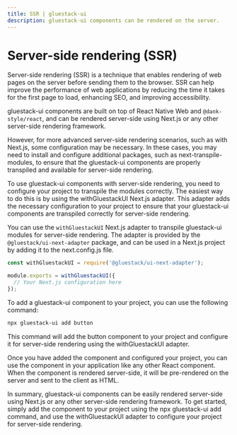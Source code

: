 ```yaml
---
title: SSR | gluestack-ui
description: gluestack-ui components can be rendered on the server.
---
```



<Meta title="Getting Started/SSR" />

# Server-side rendering (SSR)

Server-side rendering (SSR) is a technique that enables rendering of web pages on the server before sending them to the browser. SSR can help improve the performance of web applications by reducing the time it takes for the first page to load, enhancing SEO, and improving accessibility.

gluestack-ui components are built on top of React Native Web and `@dank-style/react`, and can be rendered server-side using Next.js or any other server-side rendering framework.

However, for more advanced server-side rendering scenarios, such as with Next.js, some configuration may be necessary. In these cases, you may need to install and configure additional packages, such as next-transpile-modules, to ensure that the gluestack-ui components are properly transpiled and available for server-side rendering.

To use gluestack-ui components with server-side rendering, you need to configure your project to transpile the modules correctly. The easiest way to do this is by using the withGluestackUI Next.js adapter. This adapter adds the necessary configuration to your project to ensure that your gluestack-ui components are transpiled correctly for server-side rendering.

You can use the `withGluestackUI` Next.js adapter to transpile gluestack-ui modules for server-side rendering.
The adapter is provided by the `@gluestack/ui-next-adapter` package, and can be used in a Next.js project by adding it to the next.config.js file.

```jsx
const withGluestackUI = require('@gluestack/ui-next-adapter');

module.exports = withGluestackUI({
  // Your Next.js configuration here
});
```

To add a gluestack-ui component to your project, you can use the following command:

```bash
npx gluestack-ui add button
```

This command will add the button component to your project and configure it for server-side rendering using the withGluestackUI adapter.

Once you have added the component and configured your project, you can use the component in your application like any other React component. When the component is rendered server-side, it will be pre-rendered on the server and sent to the client as HTML.

In summary, gluestack-ui components can be easily rendered server-side using Next.js or any other server-side rendering framework. To get started, simply add the component to your project using the npx gluestack-ui add command, and use the withGluestackUI adapter to configure your project for server-side rendering.
